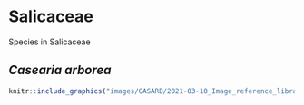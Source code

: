# Salicaceae

Species in Salicaceae

## *Casearia arborea*  {-}

```r
knitr::include_graphics("images/CASARB/2021-03-10_Image_reference_library.pptx_Page_04.jpg")
```
